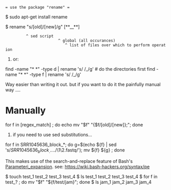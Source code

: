  = use the package "rename" =
$ sudo apt-get install rename

$ rename "s/[old]/[new]/g" [**__**]
          ^ sed script
                        ^ global (all occurances)
                           ^ list of files over which to perform operation
# or:
find -name "* *" -type d | rename 's/ /_/g'    # do the directories first
find -name "* *" -type f | rename 's/ /_/g'

Way easier than writing it out.
but if you want to do it the painfully manual way ....

= Manually =

for f in [regex_match] ; do echo mv "$f" "{$f/[old]/[new]};"; done

# if you need to use sed substitutions...
for f in SRR1045636_block_*; do g=$(echo ${f} | sed 's/\(SRR1045636_block_..\)..\(.\)/\1\2.fastq/');   mv ${f} ${g} ; done

This makes use of the search-and-replace feature of Bash's [[Parameteri_expansion]].
see: https://wiki.bash-hackers.org/syntax/pe



$ touch test_1 test_2 test_3 test_4
$ ls
test_1	test_2	test_3	test_4
$ for f in test_? ; do mv "$f" "${f/test/jam}"; done
$ ls
jam_1	jam_2	jam_3	jam_4

